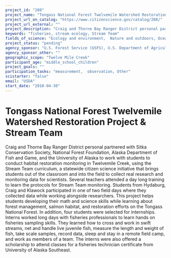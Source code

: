 ```yaml
---
project_id: "208"
project_name: "Tongass National Forest Twelvemile Watershed Restoration Project &amp; Stream Team"
project_url_on_catalog: "https://www.citizenscience.gov/catalog/208/"
project_url_external: ""
project_description: "Craig and Thorne Bay Ranger District personal partnered with Sitka Conservation Society, National Forest Foundation, Alaska Department of Fish and Game, and the University of Alaska to work with students to conduct habitat restoration monitoring in Twelvemile Creek, using the Stream Team curriculum, a statewide citizen science initiative that brings students out of the classroom and into the field to collect real research and monitoring data for scientists. Several teachers attended a day long training to learn the protocols for Stream Team monitoring.  Students from Hydaburg, Craig and Klawock participated in one of two field days where they collected data while working alongside researchers. This project helps students developing their math and science skills while learning about forest management, salmon habitat, and restoration efforts on the Tongass National Forest. In addition, four students were selected for internships. Interns worked long days with fisheries professionals to learn hands on fisheries sampling skills. They learned how to cross and work in swift streams, net and handle live juvenile fish, measure the length and weight of fish, take scale samples, record data, sleep and stay in a remote field camp, and work as members of a team. The interns were also offered a scholarship to attend classes for a fisheries technician certificate from University of Alaska Southeast."
keywords: "fisheries, stream ecology, Stream Team"
fields_of_science: "Ecology and environment,  Nature and outdoors, Ocean/water and marine"
project_status: "pending"
agency_sponsor: "U.S. Forest Service (USFS), U.S. Department of Agriculture"
agency_sponsor_other: ""
geographic_scope: "Twelve Mile Creek"
participant_age: "middle_school_children"
project_goals: ""
participation_tasks: "measurement,  observation, Other"
scistarter: "false"
email: "USDA"
start_date: "2010-04-30"
---
```


# Tongass National Forest Twelvemile Watershed Restoration Project &amp; Stream Team

Craig and Thorne Bay Ranger District personal partnered with Sitka Conservation Society, National Forest Foundation, Alaska Department of Fish and Game, and the University of Alaska to work with students to conduct habitat restoration monitoring in Twelvemile Creek, using the Stream Team curriculum, a statewide citizen science initiative that brings students out of the classroom and into the field to collect real research and monitoring data for scientists. Several teachers attended a day long training to learn the protocols for Stream Team monitoring.  Students from Hydaburg, Craig and Klawock participated in one of two field days where they collected data while working alongside researchers. This project helps students developing their math and science skills while learning about forest management, salmon habitat, and restoration efforts on the Tongass National Forest. In addition, four students were selected for internships. Interns worked long days with fisheries professionals to learn hands on fisheries sampling skills. They learned how to cross and work in swift streams, net and handle live juvenile fish, measure the length and weight of fish, take scale samples, record data, sleep and stay in a remote field camp, and work as members of a team. The interns were also offered a scholarship to attend classes for a fisheries technician certificate from University of Alaska Southeast.
